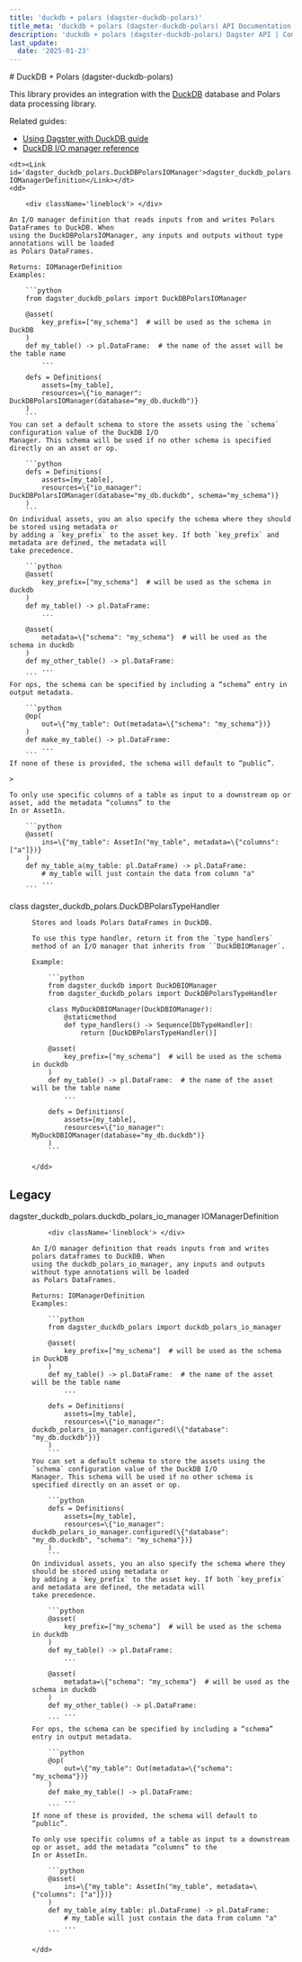 ```yaml
---
title: 'duckdb + polars (dagster-duckdb-polars)'
title_meta: 'duckdb + polars (dagster-duckdb-polars) API Documentation - Build Better Data Pipelines | Python Reference Documentation for Dagster'
description: 'duckdb + polars (dagster-duckdb-polars) Dagster API | Comprehensive Python API documentation for Dagster, the data orchestration platform. Learn how to build, test, and maintain data pipelines with our detailed guides and examples.'
last_update:
  date: '2025-01-23'
---
```


<div class="section" id="duckdb-polars-dagster-duckdb-polars">
# DuckDB + Polars (dagster-duckdb-polars)

This library provides an integration with the [DuckDB](https://duckdb.org/) database and Polars data processing library.

Related guides:

  - [Using Dagster with DuckDB guide](https://docs.dagster.io/integrations/duckdb)
  - [DuckDB I/O manager reference](https://docs.dagster.io/integrations/duckdb/reference)


<dl>

    <dt><Link id='dagster_duckdb_polars.DuckDBPolarsIOManager'>dagster_duckdb_polars.DuckDBPolarsIOManager IOManagerDefinition</Link></dt>
    <dd>

        <div className='lineblock'> </div>

    An I/O manager definition that reads inputs from and writes Polars DataFrames to DuckDB. When
    using the DuckDBPolarsIOManager, any inputs and outputs without type annotations will be loaded
    as Polars DataFrames.

    Returns: IOManagerDefinition
    Examples:

        ```python
        from dagster_duckdb_polars import DuckDBPolarsIOManager

        @asset(
            key_prefix=["my_schema"]  # will be used as the schema in DuckDB
        )
        def my_table() -> pl.DataFrame:  # the name of the asset will be the table name
            ...

        defs = Definitions(
            assets=[my_table],
            resources=\{"io_manager": DuckDBPolarsIOManager(database="my_db.duckdb")}
        )
        ```
    You can set a default schema to store the assets using the `schema` configuration value of the DuckDB I/O
    Manager. This schema will be used if no other schema is specified directly on an asset or op.

        ```python
        defs = Definitions(
            assets=[my_table],
            resources=\{"io_manager": DuckDBPolarsIOManager(database="my_db.duckdb", schema="my_schema")}
        )
        ```
    On individual assets, you an also specify the schema where they should be stored using metadata or
    by adding a `key_prefix` to the asset key. If both `key_prefix` and metadata are defined, the metadata will
    take precedence.

        ```python
        @asset(
            key_prefix=["my_schema"]  # will be used as the schema in duckdb
        )
        def my_table() -> pl.DataFrame:
            ...

        @asset(
            metadata=\{"schema": "my_schema"}  # will be used as the schema in duckdb
        )
        def my_other_table() -> pl.DataFrame:
            ...
        ```
    For ops, the schema can be specified by including a “schema” entry in output metadata.

        ```python
        @op(
            out=\{"my_table": Out(metadata=\{"schema": "my_schema"})}
        )
        def make_my_table() -> pl.DataFrame:
            ...
        ```
    If none of these is provided, the schema will default to “public”.

    > 

    To only use specific columns of a table as input to a downstream op or asset, add the metadata “columns” to the
    In or AssetIn.

        ```python
        @asset(
            ins=\{"my_table": AssetIn("my_table", metadata=\{"columns": ["a"]})}
        )
        def my_table_a(my_table: pl.DataFrame) -> pl.DataFrame:
            # my_table will just contain the data from column "a"
            ...
        ```



</dd>

</dl>
<dl>
    <dt><Link id='dagster_duckdb_polars.DuckDBPolarsTypeHandler'>class dagster_duckdb_polars.DuckDBPolarsTypeHandler</Link></dt>
    <dd>

    Stores and loads Polars DataFrames in DuckDB.

    To use this type handler, return it from the `type_handlers` method of an I/O manager that inherits from ``DuckDBIOManager`.

    Example:

        ```python
        from dagster_duckdb import DuckDBIOManager
        from dagster_duckdb_polars import DuckDBPolarsTypeHandler

        class MyDuckDBIOManager(DuckDBIOManager):
            @staticmethod
            def type_handlers() -> Sequence[DbTypeHandler]:
                return [DuckDBPolarsTypeHandler()]

        @asset(
            key_prefix=["my_schema"]  # will be used as the schema in duckdb
        )
        def my_table() -> pl.DataFrame:  # the name of the asset will be the table name
            ...

        defs = Definitions(
            assets=[my_table],
            resources=\{"io_manager": MyDuckDBIOManager(database="my_db.duckdb")}
        )
        ```

    </dd>

</dl>
<div class="section" id="legacy">

## Legacy

<dl>
    <dt><Link id='dagster_duckdb_polars.duckdb_polars_io_manager'>dagster_duckdb_polars.duckdb_polars_io_manager IOManagerDefinition</Link></dt>
    <dd>

        <div className='lineblock'> </div>

    An I/O manager definition that reads inputs from and writes polars dataframes to DuckDB. When
    using the duckdb_polars_io_manager, any inputs and outputs without type annotations will be loaded
    as Polars DataFrames.

    Returns: IOManagerDefinition
    Examples:

        ```python
        from dagster_duckdb_polars import duckdb_polars_io_manager

        @asset(
            key_prefix=["my_schema"]  # will be used as the schema in DuckDB
        )
        def my_table() -> pl.DataFrame:  # the name of the asset will be the table name
            ...

        defs = Definitions(
            assets=[my_table],
            resources=\{"io_manager": duckdb_polars_io_manager.configured(\{"database": "my_db.duckdb"})}
        )
        ```
    You can set a default schema to store the assets using the `schema` configuration value of the DuckDB I/O
    Manager. This schema will be used if no other schema is specified directly on an asset or op.

        ```python
        defs = Definitions(
            assets=[my_table],
            resources=\{"io_manager": duckdb_polars_io_manager.configured(\{"database": "my_db.duckdb", "schema": "my_schema"})}
        )
        ```
    On individual assets, you an also specify the schema where they should be stored using metadata or
    by adding a `key_prefix` to the asset key. If both `key_prefix` and metadata are defined, the metadata will
    take precedence.

        ```python
        @asset(
            key_prefix=["my_schema"]  # will be used as the schema in duckdb
        )
        def my_table() -> pl.DataFrame:
            ...

        @asset(
            metadata=\{"schema": "my_schema"}  # will be used as the schema in duckdb
        )
        def my_other_table() -> pl.DataFrame:
            ...
        ```
    For ops, the schema can be specified by including a “schema” entry in output metadata.

        ```python
        @op(
            out=\{"my_table": Out(metadata=\{"schema": "my_schema"})}
        )
        def make_my_table() -> pl.DataFrame:
            ...
        ```
    If none of these is provided, the schema will default to “public”.

    To only use specific columns of a table as input to a downstream op or asset, add the metadata “columns” to the
    In or AssetIn.

        ```python
        @asset(
            ins=\{"my_table": AssetIn("my_table", metadata=\{"columns": ["a"]})}
        )
        def my_table_a(my_table: pl.DataFrame) -> pl.DataFrame:
            # my_table will just contain the data from column "a"
            ...
        ```

    </dd>

</dl>
</div></div>
